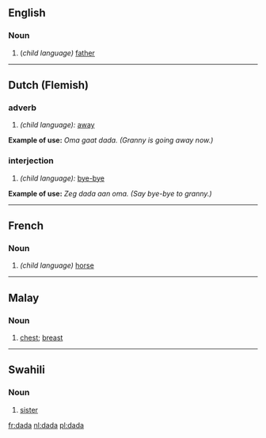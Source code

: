 ==English==

===Noun===
# (''child language)'' [[father]]

----
==Dutch (Flemish)==
===adverb===
# ''(child language):'' [[away]]
'''Example of use:''' ''Oma gaat dada. (Granny is going away now.)''
===interjection===
# ''(child language):'' [[bye-bye]]
'''Example of use:''' ''Zeg dada aan oma. (Say bye-bye to granny.)''

----

==French==
===Noun===
# ''(child language)'' [[horse]]

----

==Malay==
===Noun===
# [[chest]]; [[breast]]

----

==Swahili==
===Noun===
# [[sister]]

[[fr:dada]]
[[nl:dada]]
[[pl:dada]]